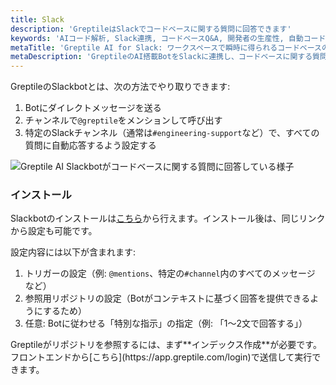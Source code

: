```yaml
---
title: Slack
description: 'GreptileはSlackでコードベースに関する質問に回答できます'
keywords: 'AIコード解析, Slack連携, コードベースQ&A, 開発者の生産性, 自動コードインサイト, Slackbot'
metaTitle: 'Greptile AI for Slack: ワークスペースで瞬時に得られるコードベースの洞察'
metaDescription: 'GreptileのAI搭載BotをSlackに連携し、コードベースに関する質問へ即時に回答を取得。チームのコミュニケーション内でコンテキスト対応のコードインサイトを提供し、開発者の生産性を高めます。'
---
```


GreptileのSlackbotとは、次の方法でやり取りできます:
1. Botにダイレクトメッセージを送る
2. チャンネルで`@greptile`をメンションして呼び出す
3. 特定のSlackチャンネル（通常は`#engineering-support`など）で、すべての質問に自動応答するよう設定する

<Frame>
    <img src="/images/slackbot.png" alt="Greptile AI Slackbotがコードベースに関する質問に回答している様子" />
</Frame>

### インストール

Slackbotのインストールは[こちら](https://app.greptile.com/login)から行えます。インストール後は、同じリンクから設定も可能です。

設定内容には以下が含まれます:
1. トリガーの設定（例: `@mentions`、特定の`#channel`内のすべてのメッセージ など）
2. 参照用リポジトリの設定（Botがコンテキストに基づく回答を提供できるようにするため）
3. 任意: Botに従わせる「特別な指示」の指定（例: 「1〜2文で回答する」）

<Note>
Greptileがリポジトリを参照するには、まず**インデックス作成**が必要です。フロントエンドから[こちら](https://app.greptile.com/login)で送信して実行できます。
</Note>

